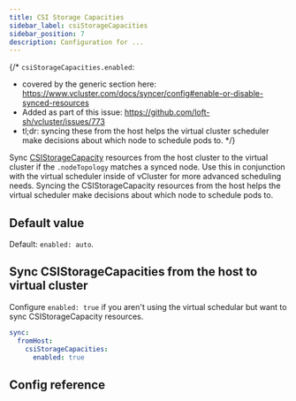 ```yaml
---
title: CSI Storage Capacities
sidebar_label: csiStorageCapacities
sidebar_position: 7
description: Configuration for ...
---
```



{/*
`csiStorageCapacities.enabled`:
- covered by the generic section here: https://www.vcluster.com/docs/syncer/config#enable-or-disable-synced-resources
- Added as part of this issue: https://github.com/loft-sh/vcluster/issues/773
- tl;dr: syncing these from the host helps the virtual cluster scheduler make decisions about which node to schedule pods to.
*/}

Sync [CSIStorageCapacity](https://kubernetes.io/docs/concepts/storage/storage-capacity/) resources from the host cluster to the virtual cluster if the `.nodeTopology` matches a synced node. Use this in conjunction with the virtual scheduler inside of vCluster for more advanced scheduling needs. Syncing the CSIStorageCapacity resources from the host helps the virtual scheduler make decisions about which node to schedule pods to.

## Default value

Default: `enabled: auto`.

<DefaultNote/>

## Sync CSIStorageCapacities from the host to virtual cluster

Configure `enabled: true` if you aren't using the virtual schedular but want to sync CSIStorageCapacity resources.

```YAML
sync:
  fromHost:
    csiStorageCapacities:
      enabled: true
```

## Config reference

<EnableSwitch/>